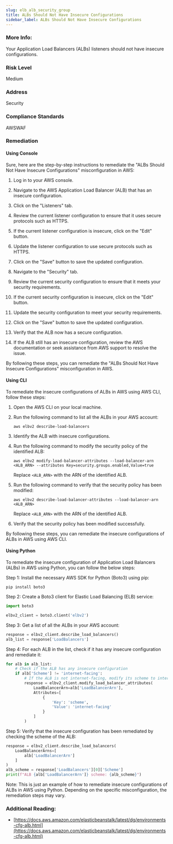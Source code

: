 ```yaml
---
slug: elb_alb_security_group
title: ALBs Should Not Have Insecure Configurations
sidebar_label: ALBs Should Not Have Insecure Configurations
---
```


### More Info:

Your Application Load Balancers (ALBs) listeners should not have insecure configurations.

### Risk Level

Medium

### Address

Security

### Compliance Standards

AWSWAF

### Remediation

#### Using Console

Sure, here are the step-by-step instructions to remediate the "ALBs Should Not Have Insecure Configurations" misconfiguration in AWS:

1. Log in to your AWS console.

2. Navigate to the AWS Application Load Balancer (ALB) that has an insecure configuration.

3. Click on the "Listeners" tab.

4. Review the current listener configuration to ensure that it uses secure protocols such as HTTPS.

5. If the current listener configuration is insecure, click on the "Edit" button.

6. Update the listener configuration to use secure protocols such as HTTPS.

7. Click on the "Save" button to save the updated configuration.

8. Navigate to the "Security" tab.

9. Review the current security configuration to ensure that it meets your security requirements.

10. If the current security configuration is insecure, click on the "Edit" button.

11. Update the security configuration to meet your security requirements.

12. Click on the "Save" button to save the updated configuration.

13. Verify that the ALB now has a secure configuration.

14. If the ALB still has an insecure configuration, review the AWS documentation or seek assistance from AWS support to resolve the issue.

By following these steps, you can remediate the "ALBs Should Not Have Insecure Configurations" misconfiguration in AWS.

#### Using CLI

To remediate the insecure configurations of ALBs in AWS using AWS CLI, follow these steps:

1. Open the AWS CLI on your local machine.

2. Run the following command to list all the ALBs in your AWS account:

   ```
   aws elbv2 describe-load-balancers
   ```

3. Identify the ALB with insecure configurations.

4. Run the following command to modify the security policy of the identified ALB:

   ```
   aws elbv2 modify-load-balancer-attributes --load-balancer-arn <ALB_ARN> --attributes Key=security.groups.enabled,Value=true
   ```

   Replace `<ALB_ARN>` with the ARN of the identified ALB.

5. Run the following command to verify that the security policy has been modified:

   ```
   aws elbv2 describe-load-balancer-attributes --load-balancer-arn <ALB_ARN>
   ```

   Replace `<ALB_ARN>` with the ARN of the identified ALB.

6. Verify that the security policy has been modified successfully.

By following these steps, you can remediate the insecure configurations of ALBs in AWS using AWS CLI.

#### Using Python

To remediate the insecure configuration of Application Load Balancers (ALBs) in AWS using Python, you can follow the below steps:

Step 1: Install the necessary AWS SDK for Python (Boto3) using pip:

```
pip install boto3
```

Step 2: Create a Boto3 client for Elastic Load Balancing (ELB) service:

```python
import boto3

elbv2_client = boto3.client('elbv2')
```

Step 3: Get a list of all the ALBs in your AWS account:

```python
response = elbv2_client.describe_load_balancers()
alb_list = response['LoadBalancers']
```

Step 4: For each ALB in the list, check if it has any insecure configuration and remediate it:

```python
for alb in alb_list:
    # Check if the ALB has any insecure configuration
    if alb['Scheme'] != 'internet-facing':
        # If the ALB is not internet-facing, modify its scheme to internet-facing
        response = elbv2_client.modify_load_balancer_attributes(
            LoadBalancerArn=alb['LoadBalancerArn'],
            Attributes=[
                {
                    'Key': 'scheme',
                    'Value': 'internet-facing'
                }
            ]
        )
```

Step 5: Verify that the insecure configuration has been remediated by checking the scheme of the ALB:

```python
response = elbv2_client.describe_load_balancers(
    LoadBalancerArns=[
        alb['LoadBalancerArn']
    ]
)
alb_scheme = response['LoadBalancers'][0]['Scheme']
print(f"ALB {alb['LoadBalancerArn']} scheme: {alb_scheme}")
```

Note: This is just an example of how to remediate insecure configurations of ALBs in AWS using Python. Depending on the specific misconfiguration, the remediation steps may vary.

### Additional Reading:

- [https://docs.aws.amazon.com/elasticbeanstalk/latest/dg/environments-cfg-alb.html](https://docs.aws.amazon.com/elasticbeanstalk/latest/dg/environments-cfg-alb.html) 

